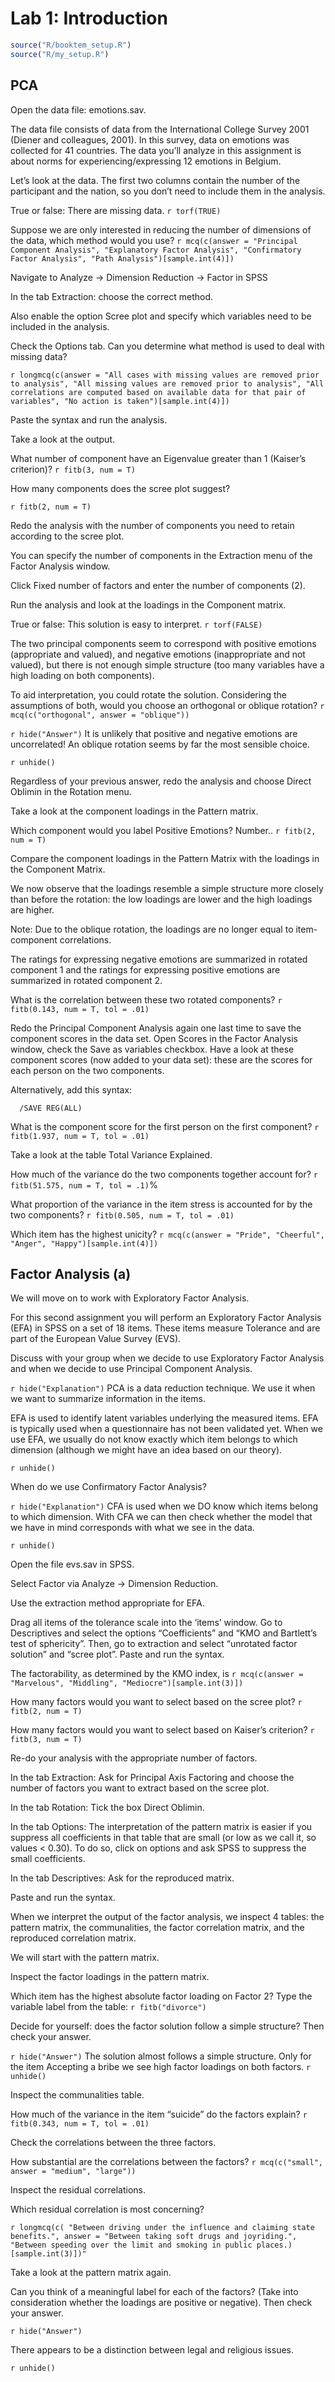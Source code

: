 # Lab 1: Introduction

```r
source("R/booktem_setup.R")
source("R/my_setup.R")
```

## PCA


Open the data file: emotions.sav.


The data file consists of data from the International College Survey 2001 (Diener and colleagues, 2001). In this survey, data on emotions was collected for 41 countries. The data you’ll analyze in this assignment is about norms for experiencing/expressing 12 emotions in Belgium.

<!-- The questionnaire the participants filled out looked like this: -->

<!-- ![](images/Figure10.png) -->


Let’s look at the data. The first two columns contain the number of the participant and the nation, so you don’t need to include them in the analysis.

True or false: There are missing data. `r torf(TRUE)`

Suppose we are only interested in reducing the number of dimensions of the data, which method would you use? `r mcq(c(answer = "Principal Component Analysis", "Explanatory Factor Analysis", "Confirmatory Factor Analysis", "Path Analysis")[sample.int(4)])` 
 

Navigate to Analyze → Dimension Reduction → Factor in SPSS

In the tab Extraction: choose the correct method.

Also enable the option Scree plot and specify which variables need to be included in the analysis.

Check the Options tab. Can you determine what method is used to deal with missing data?

`r longmcq(c(answer = "All cases with missing values are removed prior to analysis", "All missing values are removed prior to analysis", "All correlations are computed based on available data for that pair of variables", "No action is taken")[sample.int(4)])`

Paste the syntax and run the analysis.

Take a look at the output.

What number of component have an Eigenvalue greater than 1 (Kaiser's criterion)? `r fitb(3, num = T)`

How many components does the scree plot suggest?

`r fitb(2, num = T)`

Redo the analysis with the number of components you need to retain according to the scree plot.

You can specify the number of components in the Extraction menu of the Factor Analysis window.

Click Fixed number of factors and enter the number of components (2).

Run the analysis and look at the loadings in the Component matrix.

True or false: This solution is easy to interpret. `r torf(FALSE)`

The two principal components seem to correspond with positive emotions (appropriate and valued), and negative emotions (inappropriate and not valued), but there is not enough simple structure (too many variables have a high loading on both components).

To aid interpretation, you could rotate the solution. Considering the assumptions of both, would you choose an orthogonal or oblique rotation? `r mcq(c("orthogonal", answer = "oblique"))`

`r hide("Answer")`
It is unlikely that positive and negative emotions are uncorrelated! An oblique rotation seems by far the most sensible choice. 

`r unhide()`

Regardless of your previous answer, redo the analysis and choose Direct Oblimin in the Rotation menu.


Take a look at the component loadings in the Pattern matrix.

Which component would you label Positive Emotions? Number.. `r fitb(2, num = T)`

Compare the component loadings in the Pattern Matrix with the loadings in the Component Matrix.

We now observe that the loadings resemble a simple structure more closely than before the rotation: the low loadings are lower and the high loadings are higher.

Note: Due to the oblique rotation, the loadings are no longer equal to item-component correlations.


The ratings for expressing negative emotions are summarized in rotated component 1 and the ratings for expressing positive emotions are summarized in rotated component 2.

What is the correlation between these two rotated components? `r fitb(0.143, num = T, tol = .01)`


Redo the Principal Component Analysis again one last time to save the component scores in the data set. Open Scores in the Factor Analysis window, check the Save as variables checkbox. Have a look at these component scores (now added to your data set): these are the scores for each person on the two components.

Alternatively, add this syntax:

```
  /SAVE REG(ALL)
```

What is the component score for the first person on the first component? `r fitb(1.937, num = T, tol = .01)`

Take a look at the table Total Variance Explained.

How much of the variance do the two components together account for? `r fitb(51.575, num = T, tol = .1)`%


What proportion of the variance in the item stress is accounted for by the two components? `r fitb(0.505, num = T, tol = .01)`

Which item has the highest unicity? `r mcq(c(answer = "Pride", "Cheerful", "Anger", "Happy")[sample.int(4)])` 

## Factor Analysis (a)

We will move on to work with Exploratory Factor Analysis.

For this second assignment you will perform an Exploratory Factor Analysis (EFA) in SPSS on a set of 18 items. These items measure Tolerance and are part of the European Value Survey (EVS).

 
Discuss with your group when we decide to use Exploratory Factor Analysis and when we decide to use Principal Component Analysis.

`r hide("Explanation")`
PCA is a data reduction technique. We use it when we want to summarize information in the items.

EFA is used to identify latent variables underlying the measured items. EFA is typically used when a questionnaire has not been validated yet. When we use EFA, we usually do not know exactly which item belongs to which dimension (although we might have an idea based on our theory).

`r unhide()`
 

When do we use Confirmatory Factor Analysis?

`r hide("Explanation")`
CFA is used when we DO know which items belong to which dimension. With CFA we can then check whether the model that we have in mind corresponds with what we see in the data.
 

`r unhide()`

<!-- The Tolerance questionnaire is displayed in the figure below. -->

<!-- Take a few minutes to read the items carefully. -->

<!-- ![](images/Figure11.png) -->

 

Open the file evs.sav in SPSS.



<!-- To check whether we are allowed to carry out factor analysis and to know how many factors we should select, we first run another quick PCA. -->

Select Factor via Analyze -> Dimension Reduction.

Use the extraction method appropriate for EFA.

Drag all items of the tolerance scale into the ‘items’ window.
Go to Descriptives and select the options “Coefficients” and “KMO and Bartlett’s test of sphericity”.
Then, go to extraction and select “unrotated factor solution” and “scree plot”.
Paste and run the syntax.

The factorability, as determined by the KMO index, is `r mcq(c(answer = "Marvelous", "Middling", "Mediocre")[sample.int(3)])`

How many factors would you want to select based on the scree plot? `r fitb(2, num = T)`

 
How many factors would you want to select based on Kaiser’s criterion? `r fitb(3, num = T)`

Re-do your analysis with the appropriate number of factors.

In the tab Extraction: Ask for Principal Axis Factoring and choose the number of factors you want to extract based on the scree plot.

In the tab Rotation: Tick the box Direct Oblimin.

In the tab Options: The interpretation of the pattern matrix is easier if you suppress all coefficients in that table that are small (or low as we call it, so values < 0.30). To do so, click on options and ask SPSS to suppress the small coefficients.

In the tab Descriptives: Ask for the reproduced matrix.

Paste and run the syntax.
 

When we interpret the output of the factor analysis, we inspect 4 tables: the pattern matrix, the communalities, the factor correlation matrix, and the reproduced correlation matrix.

We will start with the pattern matrix.

Inspect the factor loadings in the pattern matrix.

Which item has the highest absolute factor loading on Factor 2? Type the variable label from the table: `r fitb("divorce")` 
 
Decide for yourself: does the factor solution follow a simple structure? Then check your answer.


`r hide("Answer")`
The solution almost follows a simple structure. Only for the item Accepting a bribe we see high factor loadings on both factors.
`r unhide()`

Inspect the communalities table.

How much of the variance in the item “suicide” do the factors explain? `r fitb(0.343, num = T, tol = .01)`

Check the correlations between the three factors.

How substantial are the correlations between the factors? `r mcq(c("small", answer = "medium", "large"))`

Inspect the residual correlations.

Which residual correlation is most concerning? 

`r longmcq(c(
"Between driving under the influence and claiming state benefits.",
answer = "Between taking soft drugs and joyriding.",
"Between speeding over the limit and smoking in public places.)[sample.int(3)])"`

Take a look at the pattern matrix again.

Can you think of a meaningful label for each of the factors? (Take into consideration whether the loadings are positive or negative). Then check your answer.

`r hide("Answer")`

There appears to be a distinction between legal and religious issues.

`r unhide()`
